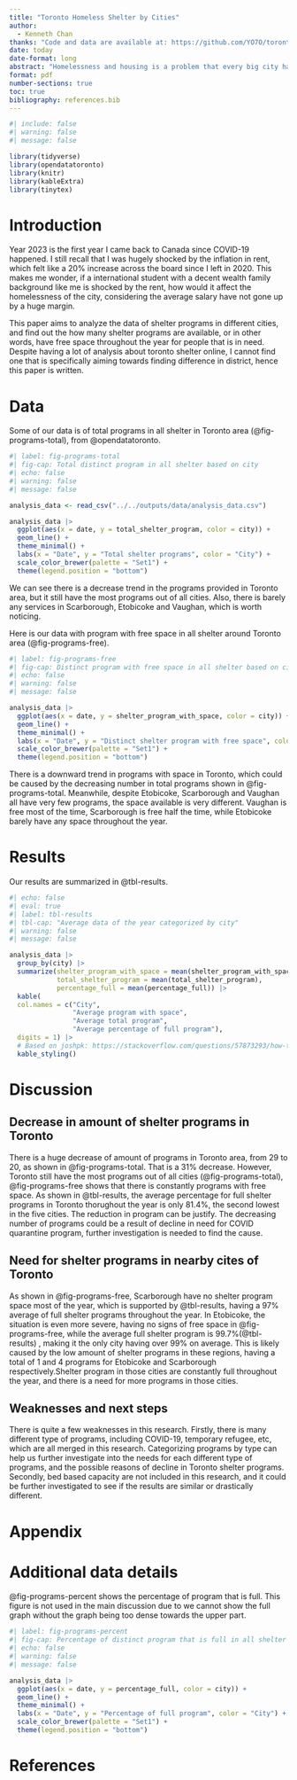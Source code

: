 ```yaml
---
title: "Toronto Homeless Shelter by Cities"
author: 
  - Kenneth Chan
thanks: "Code and data are available at: https://github.com/YO7O/toronto_shelter_capacity"
date: today
date-format: long
abstract: "Homelessness and housing is a problem that every big city have to face, and Toronto is no exception. With the constant increase of rent in Toronto, there is no suprise that the need for shelter services is constantly high. We found that the amount of shelters programs with free space drastically differs between different cities nearby Toronto. This paper aims to visualize those difference with graphs and tables."
format: pdf
number-sections: true
toc: true
bibliography: references.bib
---
```


```r
#| include: false
#| warning: false
#| message: false

library(tidyverse)
library(opendatatoronto)
library(knitr)
library(kableExtra)
library(tinytex)
```

# Introduction {#sec-intro}

Year 2023 is the first year I came back to Canada since COVID-19 happened. I still recall that I was hugely shocked by the inflation in rent, which felt like a 20% increase across the board since I left in 2020. This makes me wonder, if a international student with a decent wealth family background like me is shocked by the rent, how would it affect the homelessness of the city, considering the average salary have not gone up by a huge margin.

This paper aims to analyze the data of shelter programs in different cities, and find out the how many shelter programs are available, or in other words, have free space throughout the year for people that is in need. Despite having a lot of analysis about toronto shelter online, I cannot find one that is specifically aiming towards finding difference in district, hence this paper is written. 

# Data {#sec-data}

Some of our data is of total programs in all shelter in Toronto area (@fig-programs-total), from @opendatatoronto.

```r
#| label: fig-programs-total
#| fig-cap: Total distinct program in all shelter based on city
#| echo: false
#| warning: false
#| message: false

analysis_data <- read_csv("../../outputs/data/analysis_data.csv")

analysis_data |> 
  ggplot(aes(x = date, y = total_shelter_program, color = city)) +
  geom_line() +
  theme_minimal() +
  labs(x = "Date", y = "Total shelter programs", color = "City") +
  scale_color_brewer(palette = "Set1") +
  theme(legend.position = "bottom")
```

We can see there is a decrease trend in the programs provided in Toronto area, but it still have the most programs out of all cities. Also, there is barely any services in Scarborough, Etobicoke and Vaughan, which is worth noticing.

Here is our data with program with free space in all shelter around Toronto area (@fig-programs-free).

```r
#| label: fig-programs-free
#| fig-cap: Distinct program with free space in all shelter based on city
#| echo: false
#| warning: false
#| message: false

analysis_data |> 
  ggplot(aes(x = date, y = shelter_program_with_space, color = city)) +
  geom_line() +
  theme_minimal() +
  labs(x = "Date", y = "Distinct shelter program with free space", color = "City") +
  scale_color_brewer(palette = "Set1") +
  theme(legend.position = "bottom")
```

There is a downward trend in programs with space in Toronto, which could be caused by the decreasing number in total programs shown in @fig-programs-total. Meanwhile, despite Etobicoke, Scarborough and Vaughan all have very few programs, the space available is very different. Vaughan is free most of the time, Scarborough is free half the time, while Etobicoke barely have any space throughout the year.

# Results {#sec-result}

Our results are summarized in @tbl-results.

```r
#| echo: false
#| eval: true
#| label: tbl-results
#| tbl-cap: "Average data of the year categorized by city"
#| warning: false
#| message: false

analysis_data |>
  group_by(city) |>
  summarize(shelter_program_with_space = mean(shelter_program_with_space),
            total_shelter_program = mean(total_shelter_program),
            percentage_full = mean(percentage_full)) |> 
  kable(
  col.names = c("City",
                "Average program with space",
                "Average total program",
                "Average percentage of full program"),
  digits = 1) |>
  # Based on joshpk: https://stackoverflow.com/questions/57873293/how-to-add-more-space-between-columns-of-knitrkable-in-rstudio-notebooks
  kable_styling()
```

# Discussion

## Decrease in amount of shelter programs in Toronto {#sec-toronto-decrease}

There is a huge decrease of amount of programs in Toronto area, from 29 to 20, as shown in @fig-programs-total. That is a 31% decrease. However, Toronto still have the most programs out of all cities (@fig-programs-total), @fig-programs-free shows that there is constantly programs with free space. As shown in @tbl-results, the average percentage for full shelter programs in Toronto thorughout the year is only 81.4%, the second lowest in the five cities. The reduction in program can be justify. The decreasing number of programs could be a result of decline in need for COVID quarantine program, further investigation is needed to find the cause.

## Need for shelter programs in nearby cites of Toronto {#sec-nearby-cities-need}

As shown in @fig-programs-free, Scarborough have no shelter program space most of the year, which is supported by @tbl-results, having a 97% average of full shelter programs throughout the year. In Etobicoke, the situation is even more severe, having no signs of free space in @fig-programs-free, while the average full shelter program is 99.7%(@tbl-results) , making it the only city having over 99% on average. This is likely caused by the low amount of shelter programs in these regions, having a total of 1 and 4 programs for Etobicoke and Scarborough respectively.Shelter program in those cities are constantly full throughout the year, and there is a need for more programs in those cities.

## Weaknesses and next steps {#sec-weakness}

There is quite a few weaknesses in this research. Firstly, there is many different type of programs, including COVID-19, temporary refugee, etc, which are all merged in this research. Categorizing programs by type can help us further investigate into the needs for each different type of programs, and the possible reasons of decline in Toronto shelter programs. Secondly, bed based capacity are not included in this research, and it could be further investigated to see if the results are similar or drastically different.

\newpage

\appendix

# Appendix {.unnumbered}

# Additional data details

@fig-programs-percent shows the percentage of program that is full. This figure is not used in the main discussion due to we cannot show the full graph without the graph being too dense towards the upper part.

```r
#| label: fig-programs-percent
#| fig-cap: Percentage of distinct program that is full in all shelter based on city
#| echo: false
#| warning: false
#| message: false

analysis_data |> 
  ggplot(aes(x = date, y = percentage_full, color = city)) +
  geom_line() +
  theme_minimal() +
  labs(x = "Date", y = "Percentage of full program", color = "City") +
  scale_color_brewer(palette = "Set1") +
  theme(legend.position = "bottom")
```

# References
